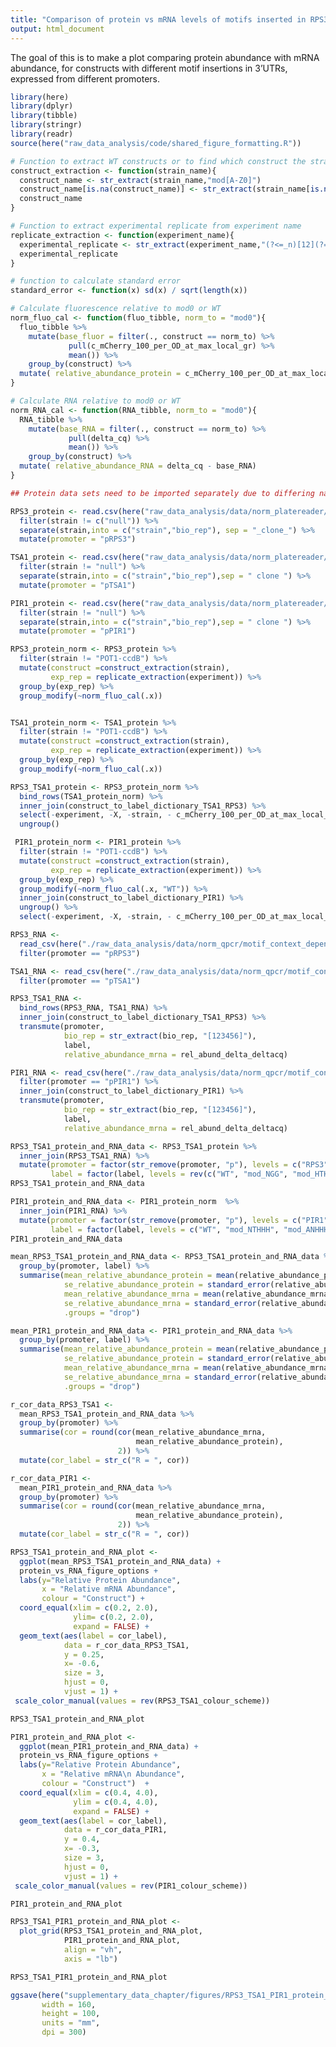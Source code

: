 ```yaml
---
title: "Comparison of protein vs mRNA levels of motifs inserted in RPS3, TSA1 and PIR1 motifs"
output: html_document
---
```


The goal of this is to make a plot comparing protein abundance with mRNA abundance, for constructs with different motif insertions in 3'UTRs, expressed from different promoters.


```r
library(here)
library(dplyr)
library(tibble)
library(stringr)
library(readr)
source(here("raw_data_analysis/code/shared_figure_formatting.R"))
```

```r
# Function to extract WT constructs or to find which construct the strain is from experiment name
construct_extraction <- function(strain_name){
  construct_name <- str_extract(strain_name,"mod[A-Z0]")
  construct_name[is.na(construct_name)] <- str_extract(strain_name[is.na(construct_name)],"WT")
  construct_name
}

# Function to extract experimental replicate from experiment name
replicate_extraction <- function(experiment_name){
  experimental_replicate <- str_extract(experiment_name,"(?<=_n)[12](?=/)")
  experimental_replicate
}

# function to calculate standard error
standard_error <- function(x) sd(x) / sqrt(length(x))

# Calculate fluorescence relative to mod0 or WT
norm_fluo_cal <- function(fluo_tibble, norm_to = "mod0"){
  fluo_tibble %>%
    mutate(base_fluor = filter(., construct == norm_to) %>%
             pull(c_mCherry_100_per_OD_at_max_local_gr) %>%
             mean()) %>%
    group_by(construct) %>%
  mutate( relative_abundance_protein = c_mCherry_100_per_OD_at_max_local_gr / base_fluor)
}

# Calculate RNA relative to mod0 or WT
norm_RNA_cal <- function(RNA_tibble, norm_to = "mod0"){
  RNA_tibble %>%
    mutate(base_RNA = filter(., construct == norm_to) %>%
             pull(delta_cq) %>%
             mean()) %>%
    group_by(construct) %>%
  mutate( relative_abundance_RNA = delta_cq - base_RNA)
}

```

```r
## Protein data sets need to be imported separately due to differing naming conventions

RPS3_protein <- read.csv(here("raw_data_analysis/data/norm_platereader/motif_context_dependence/pRPS3-mCh-tRPS3/pRPS3-mCh-tRPS3_both_reps.csv")) %>%
  filter(strain != c("null")) %>%
  separate(strain,into = c("strain","bio_rep"), sep = "_clone_") %>%
  mutate(promoter = "pRPS3") 

TSA1_protein <- read.csv(here("raw_data_analysis/data/norm_platereader/motif_context_dependence/pTSA1-mCh-tTSA1/pTSA1-mCh-tTSA1_both_reps.csv")) %>%
  filter(strain != "null") %>%
  separate(strain,into = c("strain","bio_rep"),sep = " clone ") %>%
  mutate(promoter = "pTSA1")

PIR1_protein <- read.csv(here("raw_data_analysis/data/norm_platereader/motif_context_dependence/pPIR1-mCh-tPIR1/pPIR1-mCh-tPIR1_both_reps.csv")) %>%
  filter(strain != "null") %>%
  separate(strain,into = c("strain","bio_rep"),sep = " clone ") %>%
  mutate(promoter = "pPIR1")
```

```r

RPS3_protein_norm <- RPS3_protein %>%
  filter(strain != "POT1-ccdB") %>% 
  mutate(construct =construct_extraction(strain),
         exp_rep = replicate_extraction(experiment)) %>%
  group_by(exp_rep) %>%
  group_modify(~norm_fluo_cal(.x))


TSA1_protein_norm <- TSA1_protein %>%
  filter(strain != "POT1-ccdB") %>% 
  mutate(construct =construct_extraction(strain),
         exp_rep = replicate_extraction(experiment)) %>%
  group_by(exp_rep) %>%
  group_modify(~norm_fluo_cal(.x))

RPS3_TSA1_protein <- RPS3_protein_norm %>%
  bind_rows(TSA1_protein_norm) %>%
  inner_join(construct_to_label_dictionary_TSA1_RPS3) %>%
  select(-experiment, -X, -strain, - c_mCherry_100_per_OD_at_max_local_gr, - base_fluor, -construct) %>% 
  ungroup()

 PIR1_protein_norm <- PIR1_protein %>%
  filter(strain != "POT1-ccdB") %>% 
  mutate(construct =construct_extraction(strain),
         exp_rep = replicate_extraction(experiment)) %>%
  group_by(exp_rep) %>%
  group_modify(~norm_fluo_cal(.x, "WT")) %>%
  inner_join(construct_to_label_dictionary_PIR1) %>%
  ungroup() %>%
  select(-experiment, -X, -strain, - c_mCherry_100_per_OD_at_max_local_gr, - base_fluor, -construct)
```

```r
RPS3_RNA <- 
  read_csv(here("./raw_data_analysis/data/norm_qpcr/motif_context_dependence/pRPS3_pPGK1_pSRO9_tRPS3_deltadeltacq_platesnorm_summarise.csv")) %>%
  filter(promoter == "pRPS3")

TSA1_RNA <- read_csv(here("./raw_data_analysis/data/norm_qpcr/motif_context_dependence/pTSA1_pPGK1_pSRO9_tTSA1_deltadeltacq_platesnorm_summarise.csv")) %>%
  filter(promoter == "pTSA1")

RPS3_TSA1_RNA <- 
  bind_rows(RPS3_RNA, TSA1_RNA) %>%
  inner_join(construct_to_label_dictionary_TSA1_RPS3) %>%
  transmute(promoter, 
            bio_rep = str_extract(bio_rep, "[123456]"), 
            label, 
            relative_abundance_mrna = rel_abund_delta_deltacq)

PIR1_RNA <- read_csv(here("./raw_data_analysis/data/norm_qpcr/motif_context_dependence/pPIR1_pPGK1_pSRO9_tPIR1_deltadeltacq_platesnorm_summarise.csv")) %>%
  filter(promoter == "pPIR1") %>%
  inner_join(construct_to_label_dictionary_PIR1) %>%
  transmute(promoter, 
            bio_rep = str_extract(bio_rep, "[123456]"), 
            label, 
            relative_abundance_mrna = rel_abund_delta_deltacq)
```

```r
RPS3_TSA1_protein_and_RNA_data <- RPS3_TSA1_protein %>%
  inner_join(RPS3_TSA1_RNA) %>%
  mutate(promoter = factor(str_remove(promoter, "p"), levels = c("RPS3", "TSA1")),
         label = factor(label, levels = rev(c("WT", "mod_NGG", "mod_HTH", "mod_HNH", "mod_NTN", "mod_NAA", "mod_NNN"))))
RPS3_TSA1_protein_and_RNA_data

PIR1_protein_and_RNA_data <- PIR1_protein_norm  %>%
  inner_join(PIR1_RNA) %>%
  mutate(promoter = factor(str_remove(promoter, "p"), levels = c("PIR1")),
         label = factor(label, levels = c("WT", "mod_NTHHH", "mod_ANHHH", "mod_ATNHH", "mod_ATHNH", "mod_ATNNN", "mod_ANNNN", "mod_NTNNN")))
PIR1_protein_and_RNA_data
```

```r
mean_RPS3_TSA1_protein_and_RNA_data <- RPS3_TSA1_protein_and_RNA_data %>%
  group_by(promoter, label) %>%
  summarise(mean_relative_abundance_protein = mean(relative_abundance_protein),
            se_relative_abundance_protein = standard_error(relative_abundance_protein),
            mean_relative_abundance_mrna = mean(relative_abundance_mrna),
            se_relative_abundance_mrna = standard_error(relative_abundance_mrna),
            .groups = "drop")

mean_PIR1_protein_and_RNA_data <- PIR1_protein_and_RNA_data %>%
  group_by(promoter, label) %>%
  summarise(mean_relative_abundance_protein = mean(relative_abundance_protein),
            se_relative_abundance_protein = standard_error(relative_abundance_protein),
            mean_relative_abundance_mrna = mean(relative_abundance_mrna),
            se_relative_abundance_mrna = standard_error(relative_abundance_mrna),
            .groups = "drop")
```

```r
r_cor_data_RPS3_TSA1 <- 
  mean_RPS3_TSA1_protein_and_RNA_data %>% 
  group_by(promoter) %>% 
  summarise(cor = round(cor(mean_relative_abundance_mrna,
                            mean_relative_abundance_protein),
                        2)) %>%
  mutate(cor_label = str_c("R = ", cor))

r_cor_data_PIR1 <- 
  mean_PIR1_protein_and_RNA_data %>% 
  group_by(promoter) %>% 
  summarise(cor = round(cor(mean_relative_abundance_mrna,
                            mean_relative_abundance_protein),
                        2)) %>%
  mutate(cor_label = str_c("R = ", cor))
```


```r

RPS3_TSA1_protein_and_RNA_plot <- 
  ggplot(mean_RPS3_TSA1_protein_and_RNA_data) +
  protein_vs_RNA_figure_options +
  labs(y="Relative Protein Abundance", 
       x = "Relative mRNA Abundance", 
       colour = "Construct") +
  coord_equal(xlim = c(0.2, 2.0), 
              ylim= c(0.2, 2.0), 
              expand = FALSE) +
  geom_text(aes(label = cor_label), 
            data = r_cor_data_RPS3_TSA1, 
            y = 0.25, 
            x= -0.6, 
            size = 3, 
            hjust = 0, 
            vjust = 1) +
 scale_color_manual(values = rev(RPS3_TSA1_colour_scheme))

RPS3_TSA1_protein_and_RNA_plot
```

```r
PIR1_protein_and_RNA_plot <- 
  ggplot(mean_PIR1_protein_and_RNA_data) + 
  protein_vs_RNA_figure_options +
  labs(y="Relative Protein Abundance", 
       x = "Relative mRNA\n Abundance", 
       colour = "Construct")  +
  coord_equal(xlim = c(0.4, 4.0), 
              ylim = c(0.4, 4.0), 
              expand = FALSE) + 
  geom_text(aes(label = cor_label), 
            data = r_cor_data_PIR1, 
            y = 0.4, 
            x= -0.3, 
            size = 3, 
            hjust = 0, 
            vjust = 1) +
 scale_color_manual(values = rev(PIR1_colour_scheme))

PIR1_protein_and_RNA_plot
```

```r
RPS3_TSA1_PIR1_protein_and_RNA_plot <- 
  plot_grid(RPS3_TSA1_protein_and_RNA_plot, 
            PIR1_protein_and_RNA_plot, 
            align = "vh", 
            axis = "lb")

RPS3_TSA1_PIR1_protein_and_RNA_plot

ggsave(here("supplementary_data_chapter/figures/RPS3_TSA1_PIR1_protein_and_RNA_plot.png"),RPS3_TSA1_PIR1_protein_and_RNA_plot,
       width = 160, 
       height = 100,
       units = "mm",
       dpi = 300)

```
